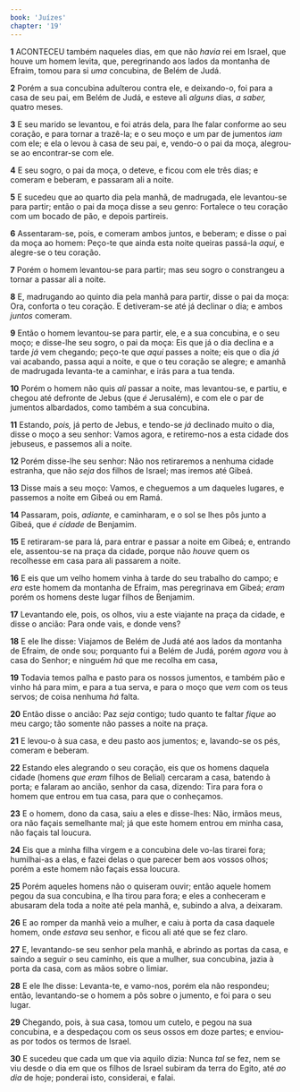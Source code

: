 ```yaml
---
book: 'Juízes'
chapter: '19'
---
```


**1** ACONTECEU também naqueles dias, em que não _havia_ rei em Israel, que houve um homem levita, que, peregrinando aos lados da montanha de Efraim, tomou para si _uma_ concubina, de Belém de Judá.

**2** Porém a sua concubina adulterou contra ele, e deixando-o, foi para a casa de seu pai, em Belém de Judá, e esteve ali _alguns_ dias, _a saber,_ quatro meses.

**3** E seu marido se levantou, e foi atrás dela, para lhe falar conforme ao seu coração, e para tornar a trazê-la; e o seu moço e um par de jumentos _iam_ com ele; e ela o levou à casa de seu pai, e, vendo-o o pai da moça, alegrou-se ao encontrar-se com ele.

**4** E seu sogro, o pai da moça, o deteve, e ficou com ele três dias; e comeram e beberam, e passaram ali a noite.

**5** E sucedeu que ao quarto dia pela manhã, de madrugada, ele levantou-se para partir; então o pai da moça disse a seu genro: Fortalece o teu coração com um bocado de pão, e depois partireis.

**6** Assentaram-se, pois, e comeram ambos juntos, e beberam; e disse o pai da moça ao homem: Peço-te que ainda esta noite queiras passá-la _aqui,_ e alegre-se o teu coração.

**7** Porém o homem levantou-se para partir; mas seu sogro o constrangeu a tornar a passar ali a noite.

**8** E, madrugando ao quinto dia pela manhã para partir, disse o pai da moça: Ora, conforta o teu coração. E detiveram-se até já declinar o dia; e ambos _juntos_ comeram.

**9** Então o homem levantou-se para partir, ele, e a sua concubina, e o seu moço; e disse-lhe seu sogro, o pai da moça: Eis que já o dia declina e a tarde _já_ vem chegando; peço-te que _aqui_ passes a noite; eis que o dia _já_ vai acabando, passa aqui a noite, e que o teu coração se alegre; e amanhã de madrugada levanta-te a caminhar, e irás para a tua tenda.

**10** Porém o homem não quis _ali_ passar a noite, mas levantou-se, e partiu, e chegou até defronte de Jebus (que _é_ Jerusalém), e com ele o par de jumentos albardados, como também a sua concubina.

**11** Estando, _pois,_ já perto de Jebus, e tendo-se _já_ declinado muito o dia, disse o moço a seu senhor: Vamos agora, e retiremo-nos a esta cidade dos jebuseus, e passemos ali a noite.

**12** Porém disse-lhe seu senhor: Não nos retiraremos a nenhuma cidade estranha, que não _seja_ dos filhos de Israel; mas iremos até Gibeá.

**13** Disse mais a seu moço: Vamos, e cheguemos a um daqueles lugares, e passemos a noite em Gibeá ou em Ramá.

**14** Passaram, pois, _adiante,_ e caminharam, e o sol se lhes pôs junto a Gibeá, que _é cidade_ de Benjamim.

**15** E retiraram-se para lá, para entrar e passar a noite em Gibeá; e, entrando ele, assentou-se na praça da cidade, porque não _houve_ quem os recolhesse em casa para ali passarem a noite.

**16** E eis que um velho homem vinha à tarde do seu trabalho do campo; e _era_ este homem da montanha de Efraim, mas peregrinava em Gibeá; _eram_ porém os homens deste lugar filhos de Benjamim.

**17** Levantando ele, pois, os olhos, viu a este viajante na praça da cidade, e disse o ancião: Para onde vais, e donde vens?

**18** E ele lhe disse: Viajamos de Belém de Judá até aos lados da montanha de Efraim, de onde sou; porquanto fui a Belém de Judá, porém _agora_ vou à casa do Senhor; e ninguém _há_ que me recolha em casa,

**19** Todavia temos palha e pasto para os nossos jumentos, e também pão e vinho há para mim, e para a tua serva, e para o moço que _vem_ com os teus servos; de coisa nenhuma _há_ falta.

**20** Então disse o ancião: Paz _seja_ contigo; tudo quanto te faltar _fique_ ao meu cargo; tão somente não passes a noite na praça.

**21** E levou-o à sua casa, e deu pasto aos jumentos; e, lavando-se os pés, comeram e beberam.

**22** Estando eles alegrando o seu coração, eis que os homens daquela cidade (homens _que eram_ filhos de Belial) cercaram a casa, batendo à porta; e falaram ao ancião, senhor da casa, dizendo: Tira para fora o homem que entrou em tua casa, para que o conheçamos.

**23** E o homem, dono da casa, saiu a eles e disse-lhes: Não, irmãos meus, ora não façais semelhante mal; já que este homem entrou em minha casa, não façais tal loucura.

**24** Eis que a minha filha virgem e a concubina dele vo-las tirarei fora; humilhai-as a elas, e fazei delas o que parecer bem aos vossos olhos; porém a este homem não façais essa loucura.

**25** Porém aqueles homens não o quiseram ouvir; então aquele homem pegou da sua concubina, e lha tirou para fora; e eles a conheceram e abusaram dela toda a noite até pela manhã, e, subindo a alva, a deixaram.

**26** E ao romper da manhã veio a mulher, e caiu à porta da casa daquele homem, onde _estava_ seu senhor, e ficou ali até que se fez claro.

**27** E, levantando-se seu senhor pela manhã, e abrindo as portas da casa, e saindo a seguir o seu caminho, eis que a mulher, sua concubina, jazia à porta da casa, com as mãos sobre o limiar.

**28** E ele lhe disse: Levanta-te, e vamo-nos, porém ela não respondeu; então, levantando-se o homem a pôs sobre o jumento, e foi para o seu lugar.

**29** Chegando, pois, à sua casa, tomou um cutelo, e pegou na sua concubina, e a despedaçou com os seus ossos em doze partes; e enviou-as por todos os termos de Israel.

**30** E sucedeu que cada um que via aquilo dizia: Nunca _tal_ se fez, nem se viu desde o dia em que os filhos de Israel subiram da terra do Egito, até _ao dia_ de hoje; ponderai isto, considerai, e falai.
